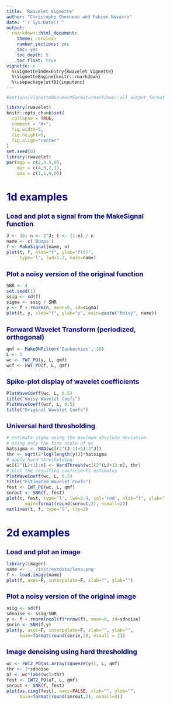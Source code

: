 ```yaml
---
title: 'Rwavelet Vignette'
author: "Christophe Chesneau and Fabien Navarro"
date: "`r Sys.Date()`"
output:
  rmarkdown::html_document:
    theme: cerulean
    number_sections: yes
    toc: yes
    toc_depth: 5
    toc_float: true
vignette: >
  %\VignetteIndexEntry{Rwavelet Vignette}
  %\VignetteEngine{knitr::rmarkdown}
  %\usepackage[utf8]{inputenc}
---
```

<style type="text/css">

body{ /* Normal  */
      font-size: 12px;
  }
td {  /* Table  */
  font-size: 8px;
}
h1.title {
  font-size: 38px;
  color: DarkRed;
}
h1 { /* Header 1 */
  font-size: 28px;
  color: DarkBlue;
}
h2 { /* Header 2 */
    font-size: 18px;
  color: DarkBlue;
}
h3 { /* Header 3 */
  font-size: 15px;
  font-family: "Times New Roman", Times, serif;
  color: DarkBlue;
}
code.r{ /* Code block */
    font-size: 12px;
}
pre { /* Code block - determines code spacing between lines */
    font-size: 14px;
}
</style>

```r
#options(vignetteDocumentFormat=rmarkdown::all_output_formats("rwaveletvignette.Rmd"))
```

```r
library(rwavelet)
knitr::opts_chunk$set(
  collapse = TRUE,
  comment = "#>",
  fig.width=5,
  fig.height=5, 
  fig.align="center"
)
set.seed(0)
library(rwavelet)
par(mgp = c(2,0.5,0),
    mar = c(4,3,2,1),
    oma = c(1,1,0,0))
```

# 1d examples
## Load and plot a signal from the MakeSignal function {#example1}
```r
J <- 10; n <- 2^J; t <- (1:n) / n
name <- c('Bumps')
f <- MakeSignal(name, n)
plot(t, f, xlab="t", ylab="f(t)",
     type='l', lwd=1.2, main=name)
```

## Plot a noisy version of the original function {#example2}
```r
SNR <- 4
set.seed(1)
ssig <- sd(f)
sigma <- ssig / SNR
y <- f + rnorm(n, mean=0, sd=sigma)
plot(t, y, xlab="t", ylab="y", main=paste("Noisy", name))
```

## Forward Wavelet Transform (periodized, orthogonal) {#example3}
```r
qmf <- MakeONFilter('Daubechies', 10)
L <- 3
wc <- FWT_PO(y, L, qmf)
wcf <- FWT_PO(f, L, qmf)
```

## Spike-plot display of wavelet coefficients {#example4}
```r
PlotWaveCoeff(wc, L, 0.5)
title("Noisy Wavelet Coefs")
PlotWaveCoeff(wcf, L, 0.5)
title("Original Wavelet Coefs")
```

## Universal hard thresholding  {#example5}
```r
# estimate sigma using the maximum absolute deviation
# using only the fine scale of wc
hatsigma <- MAD(wc[(2^(J-1)+1):2^J])
thr <- sqrt(2*log(length(y)))*hatsigma
# apply hard thresholding 
wc[(2^(L)+1):n] <- HardThresh(wc[(2^(L)+1):n], thr)
# plot the resulting coeficients estimates
PlotWaveCoeff(wc, L, 0.5)
title("Estimated Wavelet Coefs")
fest <- IWT_PO(wc, L, qmf)
snrout <- SNR(f, fest)
plot(t, fest, type='l', lwd=1.4, col='red', xlab="t", ylab="hat_f(t)",
	   main=format(round(snrout,2), nsmall=2))
matlines(t, f, type='l', lty=2)
```

# 2d examples
## Load and plot an image

```r
library(imager)
name <- '../inst/extdata/lena.png'
f <- load.image(name)
plot(f, axes=F, interpolate=F, xlab="", ylab="")
```

## Plot a noisy version of the original image
```r
ssig <- sd(f)
sdnoise <- ssig/SNR
y <- f + rnorm(ncol(f)*nrow(f), mean=0, sd=sdnoise)
snrin <- SNR(f,y)
plot(y, axes=F, interpolate=F, xlab="", ylab="",
     main=format(round(snrin,2), nsmall = 2))
```

## Image denoising using hard thresholding
```r
wc <- FWT2_PO(as.array(squeeze(y)), L, qmf)
thr <- 3*sdnoise
aT <- wc*(abs(wc)>thr)
fest <- IWT2_PO(aT, L, qmf)
snrout <- SNR(f, fest)
plot(as.cimg(fest), axes=FALSE, xlab="", ylab="",
     main=format(round(snrout,2), nsmall=2))
```
